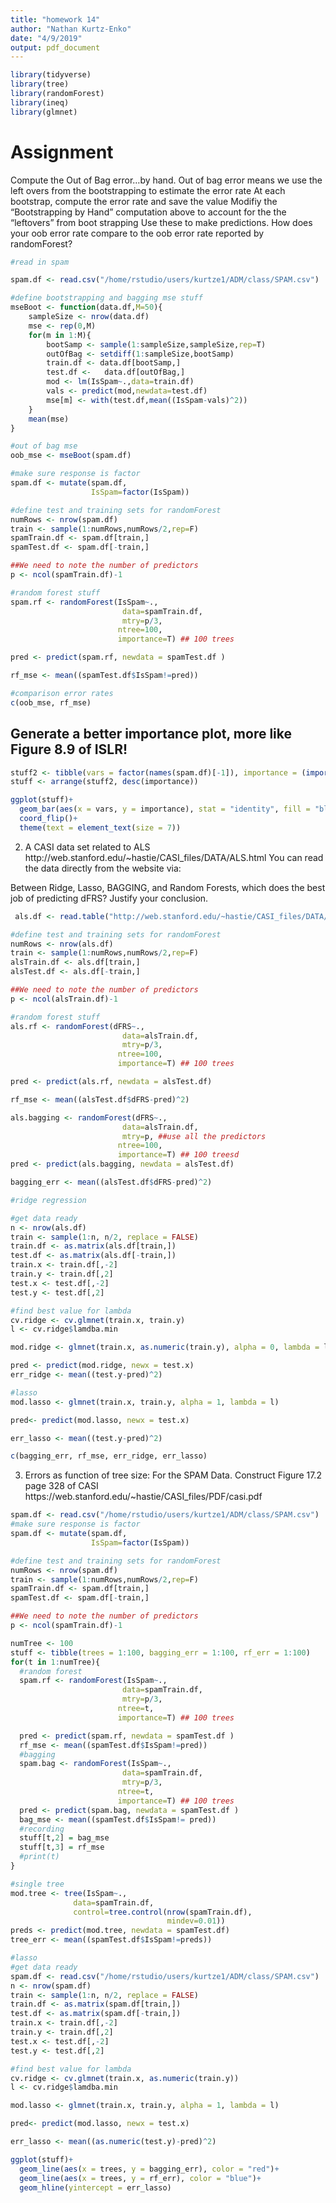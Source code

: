 ```yaml
---
title: "homework 14"
author: "Nathan Kurtz-Enko"
date: "4/9/2019"
output: pdf_document
---
```


```r
library(tidyverse)
library(tree)
library(randomForest)
library(ineq)
library(glmnet)
```


# Assignment
 Compute the Out of Bag error...by hand.
 Out of bag error means we use the left overs from the bootstrapping
 to estimate the error rate
 At each bootstrap, compute the error rate and save the value
 Modifiy the "Bootstrapping by Hand" computation above to
 account for the the "leftovers" from boot strapping
 Use these to make predictions.
 How does your oob error rate compare to the oob error rate reported
 by randomForest?

```r
#read in spam

spam.df <- read.csv("/home/rstudio/users/kurtze1/ADM/class/SPAM.csv")

```

```r
#define bootstrapping and bagging mse stuff
mseBoot <- function(data.df,M=50){
    sampleSize <- nrow(data.df)
    mse <- rep(0,M)
    for(m in 1:M){
        bootSamp <- sample(1:sampleSize,sampleSize,rep=T)
        outOfBag <- setdiff(1:sampleSize,bootSamp)
        train.df <- data.df[bootSamp,]
        test.df <-   data.df[outOfBag,]
        mod <- lm(IsSpam~.,data=train.df)
        vals <- predict(mod,newdata=test.df)
        mse[m] <- with(test.df,mean((IsSpam-vals)^2))
    }
    mean(mse)
}
```

```r
#out of bag mse
oob_mse <- mseBoot(spam.df)
```


```r
#make sure response is factor
spam.df <- mutate(spam.df,
                  IsSpam=factor(IsSpam))

#define test and training sets for randomForest
numRows <- nrow(spam.df)
train <- sample(1:numRows,numRows/2,rep=F)
spamTrain.df <- spam.df[train,]
spamTest.df <- spam.df[-train,]

##We need to note the number of predictors
p <- ncol(spamTrain.df)-1

#random forest stuff
spam.rf <- randomForest(IsSpam~.,
                         data=spamTrain.df,
                         mtry=p/3, 
                        ntree=100,
                        importance=T) ## 100 trees

pred <- predict(spam.rf, newdata = spamTest.df )

rf_mse <- mean((spamTest.df$IsSpam!=pred)) 
```

```r
#comparison error rates
c(oob_mse, rf_mse)
```

#######################################################
## Generate a better importance plot, more like Figure 8.9 of ISLR!

```r
stuff2 <- tibble(vars = factor(names(spam.df)[-1]), importance = (importance(spam.rf))[,4])
stuff <- arrange(stuff2, desc(importance))

ggplot(stuff)+
  geom_bar(aes(x = vars, y = importance), stat = "identity", fill = "blue")+
  coord_flip()+
  theme(text = element_text(size = 7))
```


2. A CASI data set related to ALS
 http://web.stanford.edu/~hastie/CASI_files/DATA/ALS.html
 You can read the data directly from the website via:

 Between Ridge, Lasso, BAGGING, and Random Forests, which does the
 best job of predicting dFRS? Justify your conclusion.
 
```r
 als.df <- read.table("http://web.stanford.edu/~hastie/CASI_files/DATA/ALS.txt",header=TRUE)
```

 
```r

#define test and training sets for randomForest
numRows <- nrow(als.df)
train <- sample(1:numRows,numRows/2,rep=F)
alsTrain.df <- als.df[train,]
alsTest.df <- als.df[-train,]

##We need to note the number of predictors
p <- ncol(alsTrain.df)-1

#random forest stuff
als.rf <- randomForest(dFRS~.,
                         data=alsTrain.df,
                         mtry=p/3, 
                        ntree=100,
                        importance=T) ## 100 trees

pred <- predict(als.rf, newdata = alsTest.df)

rf_mse <- mean((alsTest.df$dFRS-pred)^2)
```

```r
als.bagging <- randomForest(dFRS~.,
                         data=alsTrain.df,
                         mtry=p, ##use all the predictors
                        ntree=100,
                        importance=T) ## 100 treesd
pred <- predict(als.bagging, newdata = alsTest.df)

bagging_err <- mean((alsTest.df$dFRS-pred)^2)
```


```r
#ridge regression

#get data ready
n <- nrow(als.df)
train <- sample(1:n, n/2, replace = FALSE)
train.df <- as.matrix(als.df[train,])
test.df <- as.matrix(als.df[-train,])
train.x <- train.df[,-2]
train.y <- train.df[,2]
test.x <- test.df[,-2]
test.y <- test.df[,2]
```

```r

#find best value for lambda 
cv.ridge <- cv.glmnet(train.x, train.y)
l <- cv.ridge$lamdba.min

mod.ridge <- glmnet(train.x, as.numeric(train.y), alpha = 0, lambda = l)

pred <- predict(mod.ridge, newx = test.x)
err_ridge <- mean((test.y-pred)^2)
```

```r
#lasso
mod.lasso <- glmnet(train.x, train.y, alpha = 1, lambda = l)

pred<- predict(mod.lasso, newx = test.x)

err_lasso <- mean((test.y-pred)^2)
```

```r
c(bagging_err, rf_mse, err_ridge, err_lasso)
```

3. Errors as function of tree size:
 For the SPAM Data.
 Construct Figure 17.2 page 328 of CASI
 https://web.stanford.edu/~hastie/CASI_files/PDF/casi.pdf
 
```r
spam.df <- read.csv("/home/rstudio/users/kurtze1/ADM/class/SPAM.csv")
#make sure response is factor
spam.df <- mutate(spam.df,
                  IsSpam=factor(IsSpam))

#define test and training sets for randomForest
numRows <- nrow(spam.df)
train <- sample(1:numRows,numRows/2,rep=F)
spamTrain.df <- spam.df[train,]
spamTest.df <- spam.df[-train,]

##We need to note the number of predictors
p <- ncol(spamTrain.df)-1
```

```r
numTree <- 100
stuff <- tibble(trees = 1:100, bagging_err = 1:100, rf_err = 1:100)
for(t in 1:numTree){
  #random forest
  spam.rf <- randomForest(IsSpam~.,
                         data=spamTrain.df,
                         mtry=p/3, 
                        ntree=t,
                        importance=T) ## 100 trees

  pred <- predict(spam.rf, newdata = spamTest.df )
  rf_mse <- mean((spamTest.df$IsSpam!=pred))
  #bagging
  spam.bag <- randomForest(IsSpam~.,
                         data=spamTrain.df,
                         mtry=p/3, 
                        ntree=t,
                        importance=T) ## 100 trees
  pred <- predict(spam.bag, newdata = spamTest.df )
  bag_mse <- mean((spamTest.df$IsSpam!= pred))
  #recording
  stuff[t,2] = bag_mse
  stuff[t,3] = rf_mse
  #print(t)
}
```

```r
#single tree
mod.tree <- tree(IsSpam~.,
              data=spamTrain.df,
              control=tree.control(nrow(spamTrain.df),
                                   mindev=0.01)) 
preds <- predict(mod.tree, newdata = spamTest.df)
tree_err <- mean((spamTest.df$IsSpam!=preds))
```

```r
#lasso
#get data ready
spam.df <- read.csv("/home/rstudio/users/kurtze1/ADM/class/SPAM.csv")
n <- nrow(spam.df)
train <- sample(1:n, n/2, replace = FALSE)
train.df <- as.matrix(spam.df[train,])
test.df <- as.matrix(spam.df[-train,])
train.x <- train.df[,-2]
train.y <- train.df[,2]
test.x <- test.df[,-2]
test.y <- test.df[,2]

#find best value for lambda 
cv.ridge <- cv.glmnet(train.x, as.numeric(train.y))
l <- cv.ridge$lamdba.min

mod.lasso <- glmnet(train.x, train.y, alpha = 1, lambda = l)

pred<- predict(mod.lasso, newx = test.x)

err_lasso <- mean((as.numeric(test.y)-pred)^2)
```
 
```r
ggplot(stuff)+
  geom_line(aes(x = trees, y = bagging_err), color = "red")+
  geom_line(aes(x = trees, y = rf_err), color = "blue")+
  geom_hline(yintercept = err_lasso)
```

